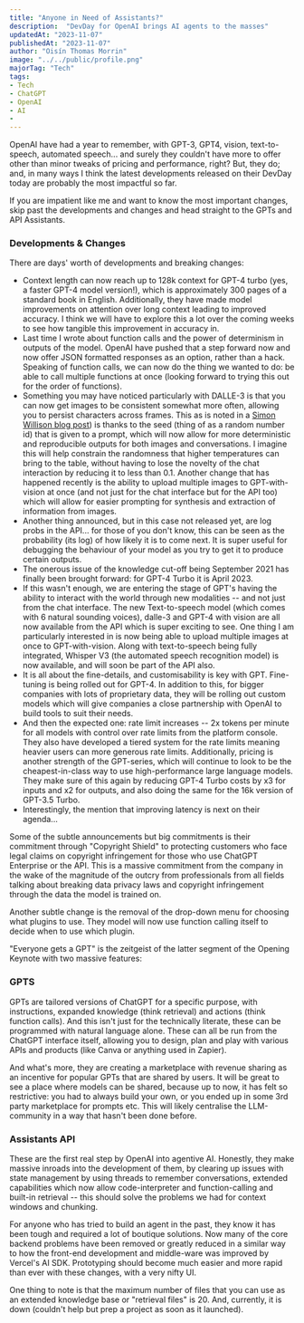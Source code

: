 ---
title: "Anyone in Need of Assistants?"
description:  "DevDay for OpenAI brings AI agents to the masses"
updatedAt: "2023-11-07"
publishedAt: "2023-11-07"
author: "Oisín Thomas Morrin"
image: "../../public/profile.png"
majorTag: "Tech"
tags: 
- Tech
- ChatGPT
- OpenAI
- AI
- 
---

OpenAI have had a year to remember, with GPT-3, GPT4, vision, text-to-speech, automated speech... and surely they couldn't have more to offer other than minor tweaks of pricing and performance, right? But, they do; and, in many ways I think the latest developments released on their DevDay today are probably the most impactful so far.

If you are impatient like me and want to know the most important changes, skip past the developments and changes and head straight to the GPTs and API Assistants.

### Developments & Changes
There are days' worth of developments and breaking changes:
 - Context length can now reach up to 128k context for GPT-4 turbo (yes, a faster GPT-4 model version!), which is approximately 300 pages of a standard book in English. Additionally, they have made model improvements on attention over long context leading to improved accuracy. I think we will have to explore this a lot over the coming weeks to see how tangible this improvement in accuracy in.
 - Last time I wrote about function calls and the power of determinism in outputs of the model. OpenAI have pushed that a step forward now and now offer JSON formatted responses as an option, rather than a hack. Speaking of function calls, we can now do the thing we wanted to do: be able to call multiple functions at once (looking forward to trying this out for the order of functions).
 - Something you may have noticed particularly with DALLE-3 is that you can now get images to be consistent somewhat more often, allowing you to persist characters across frames. This as is noted in a [Simon Willison blog post](https://simonwillison.net/2023/Oct/26/add-a-walrus/)) is thanks to the seed (thing of as a random number id) that is given to a prompt, which will now allow for more deterministic and reproducible outputs for both images and conversations. I imagine this will help constrain the randomness that higher temperatures can bring to the table, without having to lose the novelty of the chat interaction by reducing it to less than 0.1. Another change that has happened recently is the ability to upload multiple images to GPT-with-vision at once (and not just for the chat interface but for the API too) which will allow for easier prompting for synthesis and extraction of information from images.
 - Another thing announced, but in this case not released yet, are log probs in the API... for those of you don't know, this can be seen as the probability (its log) of how likely it is to come next. It is super useful for debugging the behaviour of your model as you try to get it to produce certain outputs.
 - The onerous issue of the knowledge cut-off being September 2021 has finally been brought forward: for GPT-4 Turbo it is April 2023.
 - If this wasn't enough, we are entering the stage of GPT's having the ability to interact with the world through new modalities -- and not just from the chat interface. The new Text-to-speech model (which comes with 6 natural sounding voices), dalle-3 and GPT-4 with vision are all now available from the API which is super exciting to see. One thing I am particularly interested in is now being able to upload multiple images at once to GPT-with-vision. Along with text-to-speech being fully integrated, Whisper V3 (the automated speech recognition model) is now available, and will soon be part of the API also.
 - It is all about the fine-details, and customisability is key with GPT. Fine-tuning is being rolled out for GPT-4. In addition to this, for bigger companies with lots of proprietary data, they will be rolling out custom models which will give companies a close partnership with OpenAI to build tools to suit their needs.
 - And then the expected one: rate limit increases -- 2x tokens per minute for all models with control over rate limits from the platform console. They also have developed a tiered system for the rate limits meaning heavier users can more generous rate limits. Additionally, pricing is another strength of the GPT-series, which will continue to look to be the cheapest-in-class way to use high-performance large language models. They make sure of this again by reducing GPT-4 Turbo costs by x3 for inputs and x2 for outputs, and also doing the same for the 16k version of GPT-3.5 Turbo.
 - Interestingly, the mention that improving latency is next on their agenda...

Some of the subtle announcements but big commitments is their commitment through "Copyright Shield" to protecting customers who face legal claims on copyright infringement for those who use ChatGPT Enterprise or the API. This is a massive commitment from the company in the wake of the magnitude of the outcry from professionals from all fields talking about breaking data privacy laws and copyright infringement through the data the model is trained on.

Another subtle change is the removal of the drop-down menu for choosing what plugins to use. They model will now use function calling itself to decide when to use which plugin.

"Everyone gets a GPT" is the zeitgeist of the latter segment of the Opening Keynote with two massive features:

### GPTS
GPTs are tailored versions of ChatGPT for a specific purpose, with instructions, expanded knowledge (think retrieval) and actions (think function calls). And this isn't just for the technically literate, these can be programmed with natural language alone. These can all be run from the ChatGPT interface itself, allowing you to design, plan and play with various APIs and products (like Canva or anything used in Zapier). 

And what's more, they are creating a marketplace with revenue sharing as an incentive for popular GPTs that are shared by users. It will be great to see a place where models can be shared, because up to now, it has felt so restrictive: you had to always build your own, or you ended up in some 3rd party marketplace for prompts etc. This will likely centralise the LLM-community in a way that hasn't been done before.

### Assistants API
These are the first real step by OpenAI into agentive AI. Honestly, they make massive inroads into the development of them, by clearing up issues with state management by using threads to remember conversations, extended capabilities which now allow code-interpreter and function-calling and built-in retrieval -- this should solve the problems we had for context windows and chunking.

For anyone who has tried to build an agent in the past, they know it has been tough and required a lot of boutique solutions. Now many of the core backend problems have been removed or greatly reduced in a similar way to how the front-end development and middle-ware was improved by Vercel's AI SDK. Prototyping should become much easier and more rapid than ever with these changes, with a very nifty UI. 

One thing to note is that the maximum number of files that you can use as an extended knowledge base or "retrieval files" is 20. And, currently, it is down (couldn't help but prep a project as soon as it launched).
